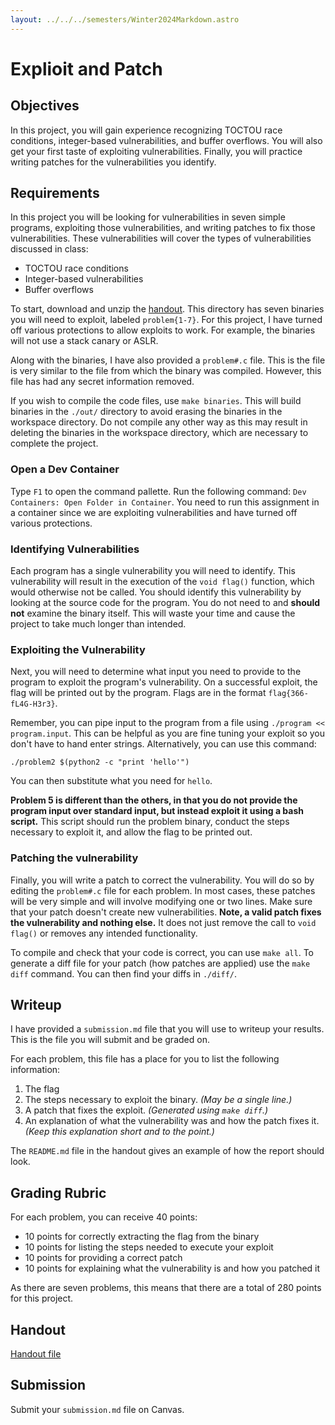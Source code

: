 ```yaml
---
layout: ../../../semesters/Winter2024Markdown.astro
---
```


# Explioit and Patch

## Objectives

In this project, you will gain experience recognizing TOCTOU race conditions,
integer-based vulnerabilities, and buffer overflows. You will also get your
first taste of exploiting vulnerabilities. Finally, you will practice writing
patches for the vulnerabilities you identify.

## Requirements

In this project you will be looking for vulnerabilities in seven simple
programs, exploiting those vulnerabilities, and writing patches to fix those
vulnerabilities. These vulnerabilities will cover the types of vulnerabilities
discussed in class:

- TOCTOU race conditions
- Integer-based vulnerabilities
- Buffer overflows

To start, download and unzip the [handout](/code/exploit-and-patch-handout.zip).
This directory has seven binaries you will need to exploit, labeled
`problem{1-7}`. For this project, I have turned off various protections to allow
exploits to work. For example, the binaries will not use a stack canary or ASLR.

Along with the binaries, I have also provided a `problem#.c` file. This is the
file is very similar to the file from which the binary was compiled. However,
this file has had any secret information removed.

If you wish to compile the code files, use `make binaries`. This will build
binaries in the `./out/` directory to avoid erasing the binaries in the
workspace directory. Do not compile any other way as this may result in deleting
the binaries in the workspace directory, which are necessary to complete the
project.

### Open a Dev Container

Type `F1` to open the command pallette. Run the following command:
`Dev Containers: Open Folder in Container`. You need to run this assignment in a
container since we are exploiting vulnerabilities and have turned off various
protections.

### Identifying Vulnerabilities

Each program has a single vulnerability you will need to identify. This
vulnerability will result in the execution of the `void flag()` function, which
would otherwise not be called. You should identify this vulnerability by looking
at the source code for the program. You do not need to and **should not**
examine the binary itself. This will waste your time and cause the project to
take much longer than intended.

### Exploiting the Vulnerability

Next, you will need to determine what input you need to provide to the program
to exploit the program's vulnerability. On a successful exploit, the flag will
be printed out by the program. Flags are in the format `flag{366-fL4G-H3r3}`.

Remember, you can pipe input to the program from a file using
`./program << program.input`. This can be helpful as you are fine tuning your
exploit so you don't have to hand enter strings. Alternatively, you can use this
command:

```
./problem2 $(python2 -c "print 'hello'")
```

You can then substitute what you need for `hello`.

**Problem 5 is different than the others, in that you do not provide the program
input over standard input, but instead exploit it using a bash script.** This
script should run the problem binary, conduct the steps necessary to exploit it,
and allow the flag to be printed out.

### Patching the vulnerability

Finally, you will write a patch to correct the vulnerability. You will do so by
editing the `problem#.c` file for each problem. In most cases, these patches
will be very simple and will involve modifying one or two lines. Make sure that
your patch doesn't create new vulnerabilities. **Note, a valid patch fixes the
vulnerability and nothing else.** It does not just remove the call to
`void flag()` or removes any intended functionality.

To compile and check that your code is correct, you can use `make all`. To
generate a diff file for your patch (how patches are applied) use the
`make diff` command. You can then find your diffs in `./diff/`.

## Writeup

I have provided a `submission.md` file that you will use to writeup your
results. This is the file you will submit and be graded on.

For each problem, this file has a place for you to list the following
information:

1. The flag
2. The steps necessary to exploit the binary. _(May be a single line.)_
3. A patch that fixes the exploit. _(Generated using `make diff`.)_
4. An explanation of what the vulnerability was and how the patch fixes it.
   _(Keep this explanation short and to the point.)_

The `README.md` file in the handout gives an example of how the report should
look.

## Grading Rubric

For each problem, you can receive 40 points:

- 10 points for correctly extracting the flag from the binary
- 10 points for listing the steps needed to execute your exploit
- 10 points for providing a correct patch
- 10 points for explaining what the vulnerability is and how you patched it

As there are seven problems, this means that there are a total of 280 points for
this project.

## Handout

[Handout file](/code/exploit-and-patch-handout.zip)

## Submission

Submit your `submission.md` file on Canvas.
